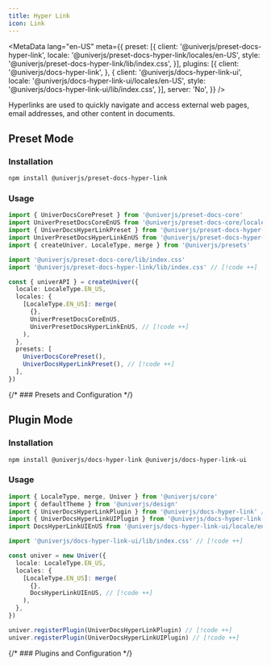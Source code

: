 ```yaml
---
title: Hyper Link
icon: Link
---
```


<MetaData
  lang="en-US"
  meta={{
    preset: [{
      client: '@univerjs/preset-docs-hyper-link',
      locale: '@univerjs/preset-docs-hyper-link/locales/en-US',
      style: '@univerjs/preset-docs-hyper-link/lib/index.css',
    }],
    plugins: [{
      client: '@univerjs/docs-hyper-link',
    }, {
      client: '@univerjs/docs-hyper-link-ui',
      locale: '@univerjs/docs-hyper-link-ui/locales/en-US',
      style: '@univerjs/docs-hyper-link-ui/lib/index.css',
    }],
    server: 'No',
  }}
/>

Hyperlinks are used to quickly navigate and access external web pages, email addresses, and other content in documents.

## Preset Mode

### Installation

```package-install
npm install @univerjs/preset-docs-hyper-link
```

### Usage

```typescript
import { UniverDocsCorePreset } from '@univerjs/preset-docs-core'
import UniverPresetDocsCoreEnUS from '@univerjs/preset-docs-core/locales/en-US'
import { UniverDocsHyperLinkPreset } from '@univerjs/preset-docs-hyper-link' // [!code ++]
import UniverPresetDocsHyperLinkEnUS from '@univerjs/preset-docs-hyper-link/locales/en-US' // [!code ++]
import { createUniver, LocaleType, merge } from '@univerjs/presets'

import '@univerjs/preset-docs-core/lib/index.css'
import '@univerjs/preset-docs-hyper-link/lib/index.css' // [!code ++]

const { univerAPI } = createUniver({
  locale: LocaleType.EN_US,
  locales: {
    [LocaleType.EN_US]: merge(
      {},
      UniverPresetDocsCoreEnUS,
      UniverPresetDocsHyperLinkEnUS, // [!code ++]
    ),
  },
  presets: [
    UniverDocsCorePreset(),
    UniverDocsHyperLinkPreset(), // [!code ++]
  ],
})
```

{/* ### Presets and Configuration */}

## Plugin Mode

### Installation

```package-install
npm install @univerjs/docs-hyper-link @univerjs/docs-hyper-link-ui
```

### Usage

```typescript
import { LocaleType, merge, Univer } from '@univerjs/core'
import { defaultTheme } from '@univerjs/design'
import { UniverDocsHyperLinkPlugin } from '@univerjs/docs-hyper-link' // [!code ++]
import { UniverDocsHyperLinkUIPlugin } from '@univerjs/docs-hyper-link-ui' // [!code ++]
import DocsHyperLinkUIEnUS from '@univerjs/docs-hyper-link-ui/locale/en-US' // [!code ++]

import '@univerjs/docs-hyper-link-ui/lib/index.css' // [!code ++]

const univer = new Univer({
  locale: LocaleType.EN_US,
  locales: {
    [LocaleType.EN_US]: merge(
      {},
      DocsHyperLinkUIEnUS, // [!code ++]
    ),
  },
})

univer.registerPlugin(UniverDocsHyperLinkPlugin) // [!code ++]
univer.registerPlugin(UniverDocsHyperLinkUIPlugin) // [!code ++]
```

{/* ### Plugins and Configuration */}
